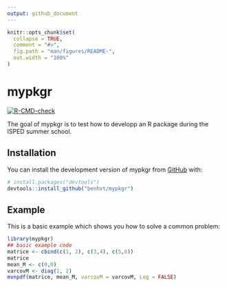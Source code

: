 ```yaml
---
output: github_document
---
```


<!-- README.md is generated from README.Rmd. Please edit that file -->

```r
knitr::opts_chunk$set(
  collapse = TRUE,
  comment = "#>",
  fig.path = "man/figures/README-",
  out.width = "100%"
)
```

# mypkgr

<!-- badges: start -->

[![R-CMD-check](https://github.com/benhvt/mypkgr/workflows/R-CMD-check/badge.svg)](https://github.com/benhvt/mypkgr/actions)
<!-- badges: end -->

The goal of mypkgr is to test how to developp an R package during the ISPED summer school.

## Installation

You can install the development version of mypkgr from [GitHub](https://github.com/) with:

``` r
# install.packages("devtools")
devtools::install_github("benhvt/mypkgr")
```

## Example

This is a basic example which shows you how to solve a common problem:

```r
library(mypkgr)
## basic example code
matrice <- cbind(c(1, 2), c(3,4), c(5,6))
matrice
mean_M <- c(0,0)
varcovM <- diag(1, 2)
mvnpdf(matrice, mean_M, varcovM = varcovM, Log = FALSE)
```
